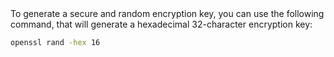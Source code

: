 

<Accordions>
<Accordion title="Generate an Encryption Key"> 
To generate a secure and random encryption key, you can use the following command, that will generate a hexadecimal 32-character encryption key:&#x20;

```bash
openssl rand -hex 16   
```
</Accordion>
</Accordions>